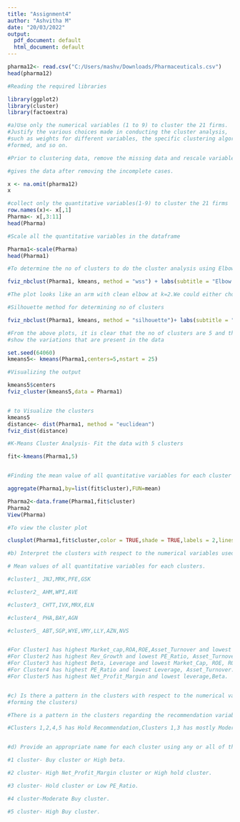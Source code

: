 ```yaml
---
title: "Assignment4"
author: "Ashvitha M"
date: "20/03/2022"
output:
  pdf_document: default
  html_document: default
---
```


```r

pharma12<- read.csv("C:/Users/mashv/Downloads/Pharmaceuticals.csv")
head(pharma12)

#Reading the required libraries

library(ggplot2)
library(cluster)
library(factoextra)

#a)Use only the numerical variables (1 to 9) to cluster the 21 firms. 
#Justify the various choices made in conducting the cluster analysis,
#such as weights for different variables, the specific clustering algorithm(s) used, the number of clusters
#formed, and so on.

#Prior to clustering data, remove the missing data and rescale variables for comparability.

#gives the data after removing the incomplete cases.

x <- na.omit(pharma12) 
x

#collect only the quantitative variables(1-9) to cluster the 21 firms
row.names(x)<- x[,1]
Pharma<- x[,3:11]
head(Pharma)

#Scale all the quantitative variables in the dataframe

Pharma1<-scale(Pharma)
head(Pharma1)

#To determine the no of clusters to do the cluster analysis using Elbow Method

fviz_nbclust(Pharma1, kmeans, method = "wss") + labs(subtitle = "Elbow Method")

#The plot looks like an arm with clean elbow at k=2.We could either choose 2345 and the graph is not sharp and clean.

#Silhouette method for determining no of clusters

fviz_nbclust(Pharma1, kmeans, method = "silhouette")+ labs(subtitle = "Silhouette Method")

#From the above plots, it is clear that the no of clusters are 5 and they are enough to
#show the variations that are present in the data

set.seed(64060)
kmeans5<- kmeans(Pharma1,centers=5,nstart = 25)

#Visualizing the output

kmeans5$centers
fviz_cluster(kmeans5,data = Pharma1) 


# to Visualize the clusters
kmeans5
distance<- dist(Pharma1, method = "euclidean")
fviz_dist(distance)

#K-Means Cluster Analysis- Fit the data with 5 clusters

fit<-kmeans(Pharma1,5)


#Finding the mean value of all quantitative variables for each cluster

aggregate(Pharma1,by=list(fit$cluster),FUN=mean)

Pharma2<-data.frame(Pharma1,fit$cluster)
Pharma2
View(Pharma)

#To view the cluster plot

clusplot(Pharma1,fit$cluster,color = TRUE,shade = TRUE,labels = 2,lines = 0)

#b) Interpret the clusters with respect to the numerical variables used in forming the clusters. 

# Mean values of all quantitative variables for each clusters.

#cluster1_ JNJ,MRK,PFE,GSK

#cluster2_ AHM,WPI,AVE

#cluster3_ CHTT,IVX,MRX,ELN

#cluster4_ PHA,BAY,AGN 

#cluster5_ ABT,SGP,WYE,VMY,LLY,AZN,NVS


#For Cluster1 has highest Market_cap,ROA,ROE,Asset_Turnover and lowest is Beta,PE_Ratio.
#For Cluster2 has highest Rev_Growth and lowest PE_Ratio, Asset_Turnover. 
#For Cluster3 has highest Beta, Leverage and lowest Market_Cap, ROE, ROA, Leverage, Rev_Growth, Net_Profit_Margin.
#For Cluster4 has highest PE_Ratio and lowest Leverage, Asset_Turnover.
#For Cluster5 has highest Net_Profit_Margin and lowest leverage,Beta.


#c) Is there a pattern in the clusters with respect to the numerical variables (10 to 12)? (those not used in 
#forming the clusters) 

#There is a pattern in the clusters regarding the recommendation variable, which is also depicted in the graph.

#Clusters 1,2,4,5 has Hold Recommendation,Clusters 1,3 has mostly Moderate Buy Recommendation.


#d) Provide an appropriate name for each cluster using any or all of the variables in the dataset. 

#1 cluster- Buy cluster or High beta.

#2 cluster- High Net_Profit_Margin cluster or High hold cluster.

#3 cluster- Hold cluster or Low PE_Ratio. 

#4 cluster-Moderate Buy cluster.

#5 cluster- High Buy cluster.




```

